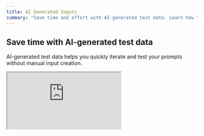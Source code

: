```yaml
---
title: AI Generated Inputs
summary: "Save time and effort with AI-generated test data. Learn how to use the playground to create varied and relevant test cases for your agents automatically."
---
```


## Save time with AI-generated test data

AI-generated test data helps you quickly iterate and test your prompts without manual input creation.

<div style={{ position: 'relative', paddingTop: '56.25%' }}>
  <iframe
    src="https://customer-turax1sz4f7wbpuv.cloudflarestream.com/a59fd6b80ce55d9bd6b83a4a9789f998/iframe?autoplay=false&muted=false&controls=true"
    style={{ 
      border: 'none', 
      position: 'absolute', 
      top: 0, 
      left: 0,
      height: '100%', 
      width: '100%' 
    }}
    allow="accelerometer; gyroscope; autoplay; encrypted-media; picture-in-picture;"
    allowFullScreen={true}
  ></iframe>
</div>
